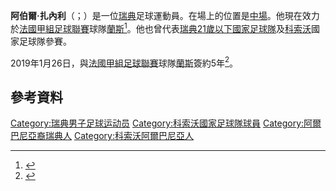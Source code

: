{{Use dmy dates|date=February 2018}}
{{noteTA
|1=zh-hans:阿贝尔·泽内利;zh-hk:艾巴·辛尼利;zh-tw:阿伯爾·扎內利;
|2=zh-hans:泽内利;zh-hk:辛尼利;zh-tw:扎內利;
|3=zh-hans:阿贝尔;zh-hk:艾巴;zh-tw:阿伯爾;
}}
{{Infobox football biography
|name           = 阿伯爾·扎內利<br>Arbër Zeneli
|image          = File:Sweden national under-21 football team, Euro 2015 celebration, players 47 (Zeneli).JPG
|image_size     = 250
|caption        = 2015年7月扎內利在[[瑞典21歲以下國家足球隊|瑞典U21]]
|fullname       = Arbër Avni Zeneli
|birth_date     = {{Birth date and age|1995|2|25|df=y}}
|birth_place    = {{SWE}}[[萨特|萨特]]
|height         = 1.76 m
|position       = [[中場|中場]]
|currentclub    = [[蘭斯體育會|蘭斯]]
|clubnumber     = 10
|youthyears1    = {{0|0000}}–2007 |youthclubs1 = Hälsinggårdens AIK
|youthyears2    = 2007–2013 |youthclubs2 = [[艾夫斯堡體育會|艾夫斯堡]]
|years1         = 2014–2015 |clubs1 = [[艾夫斯堡體育會|艾夫斯堡]] |caps1 = 46 |goals1 = 11
|years2         = 2016–2019 |clubs2 = [[海倫芬體育會|海倫芬]] |caps2 = 88 |goals2 = 17
|years3         = 2019– |clubs3 = [[蘭斯體育會|蘭斯]] |caps3 = 15 |goals3 = 3
|nationalyears1 = 2010–2012 |nationalteam1 = [[瑞典國家足球隊|瑞典U17]]|nationalcaps1 = 7 |nationalgoals1 = 1
|nationalyears2 = 2012–2014 |nationalteam2 = [[瑞典國家足球隊|瑞典U19]]|nationalcaps2 = 17 |nationalgoals2 = 5
|nationalyears3 = 2014–2016 |nationalteam3 = [[瑞典21歲以下國家足球隊|瑞典U21]]|nationalcaps3 = 11 |nationalgoals3 = 1
|nationalyears4 = 2016– |nationalteam4 = [[科索沃國家足球隊|科索沃]] |nationalcaps4 = 17 |nationalgoals4 = 7
|club-update = 2019年3月2日
|nationalteam-update = 2019年3月25日
}}

'''阿伯爾·扎內利'''（{{lang-sv|Arber Zeneli}}；{{bd|1995年|2月25日}}）是一位[[瑞典|瑞典]]足球運動員。在場上的位置是[[中場|中場]]。他現在效力於[[法國甲組足球聯賽|法國甲組足球聯賽]]球隊[[蘭斯體育會|蘭斯]]<ref>{{cite web|title=Arber Zeneli|url=http://svenskfotboll.se/allsvenskan/person/?playerid=8062|publisher=svenskfotboll.se|accessdate=5 October 2014|archive-date=2018-01-31|archive-url=https://web.archive.org/web/20180131023250/http://svenskfotboll.se/allsvenskan/person/?playerid=8062|dead-url=no}}</ref>。他也曾代表[[瑞典21歲以下國家足球隊|瑞典21歲以下國家足球隊]]及[[科索沃國家足球隊|科索沃]]國家足球隊參賽。

2019年1月26日，與[[法國甲組足球聯賽|法國甲組足球聯賽]]球隊[[蘭斯體育會|蘭斯]]簽約5年<ref>{{cite news|url=http://stade-de-reims.com/arber-zeneli-dynamiteur-sdr/|title=Arber Zeneli, un dynamiteur au SDR!|trans-title=Arber Zeneli, a blaster at the SDR!|language=fr|publisher=[[Stade_de_Reims|Stade de Reims]]|date=26 January 2019|accessdate=2020-01-01|archive-date=2019-03-02|archive-url=https://web.archive.org/web/20190302015824/http://stade-de-reims.com/arber-zeneli-dynamiteur-sdr/|dead-url=yes}}</ref>。

==參考資料==
{{Reflist}}

{{兰斯球员名单}}
{{DEFAULTSORT: Zeneli, Arber}}
[[Category:瑞典男子足球运动员|Category:瑞典男子足球运动员]]
[[Category:科索沃國家足球隊球員|Category:科索沃國家足球隊球員]]
[[Category:阿爾巴尼亞裔瑞典人|Category:阿爾巴尼亞裔瑞典人]]
[[Category:科索沃阿爾巴尼亞人|Category:科索沃阿爾巴尼亞人]]